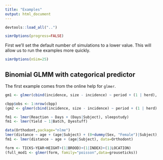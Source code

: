 ```yaml
---
title: "Examples"
output: html_document
---
```


```r
devtools::load_all("..")
```

```r
simrOptions(progress=FALSE)
```

First we'll set the default number of simulations to a lower value. This will allow us to run the examples more quickly.

```r
simrOptions(nSim=25)
```

## Binomial GLMM with categorical predictor

The first example comes from the online help for `glmer`.

```r
gm1 <- glmer(cbind(incidence, size - incidence) ~ period + (1 | herd), data = cbpp, family = binomial)
```


```r
cbpp$obs <- 1:nrow(cbpp)
(gm2 <- glmer(cbind(incidence, size - incidence) ~ period + (1 | herd) + (1|obs), family = binomial, data = cbpp))
```



```r
fm1 <- lmer(Reaction ~ Days + (Days|Subject), sleepstudy)
fm1 <- lmer(Yield ~ 1|Batch, Dyestuff)
```

```r
data(Orthodont,package="nlme")
lmer(distance ~ age + (age|Subject) + (0+dummy(Sex, "Female")|Subject), data = Orthodont)
fm1 <- lmer(distance ~ age + (age|Subject), data=Orthodont)
```



```r
form <- TICKS~YEAR+HEIGHT+(1|BROOD)+(1|INDEX)+(1|LOCATION)
(full_mod1 <- glmer(form, family="poisson",data=grouseticks))
```